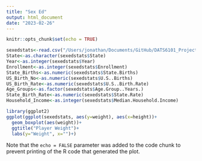 ```yaml
---
title: "Sex Ed"
output: html_document
date: "2023-02-26"
---
```


```r
knitr::opts_chunk$set(echo = TRUE)
```


```r
sexedstats<-read.csv("/Users/jonathan/Documents/GitHub/DATS6101_Project-1/Tables/Project1_data_clean.csv")
State<-as.character(sexedstats$State)
Year<-as.integer(sexedstats$Year)
Enrollment<-as.integer(sexedstats$Enrollment)
State_Births<-as.numeric(sexedstats$State.Births)
US_Birth_No<-as.numeric(sexedstats$U.S..Births)
US_Birth_Rate<-as.numeric(sexedstats$U.S..Birth.Rate)
Age_Groups<-as.factor(sexedstats$Age.Group..Years.)
State_Birth_Rate<-as.numeric(sexedstats$State.Rate)
Household_Income<-as.integer(sexedstats$Median.Household.Income)
```

```r
library(ggplot2)
ggplot(ggplot(sexedstats, aes(y=weight), aes(x=height))+
  geom_boxplot(aes(weight))+
  ggtitle("Player Weight")+
  labs(y="Weight", x="")+)
```

Note that the `echo = FALSE` parameter was added to the code chunk to prevent printing of the R code that generated the plot.
